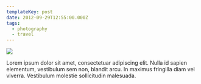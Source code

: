 ```yaml
---
templateKey: post
date: 2012-09-29T12:55:00.000Z
tags:
  - photography
  - travel
---
```

![](../../static/assets/20120929-IMG_2410.jpg)

Lorem ipsum dolor sit amet, consectetuar adipiscing elit. Nulla id sapien elementum, vestibulum sem non, blandit arcu. In maximus fringilla diam vel viverra. Vestibulum molestie sollicitudin malesuada.